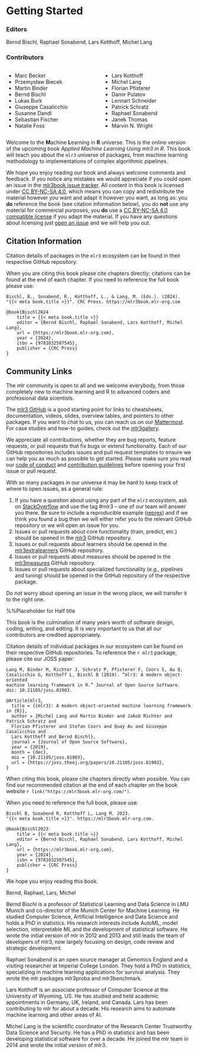 #  Getting Started {.unnumbered .unlisted}

::: {.content-visible when-format="html"}

### Editors {.unnumbered .unlisted}
Bernd Bischl, Raphael Sonabend, Lars Kotthoff, Michel Lang

### Contributors {.unnumbered .unlisted}

:::: {.columns}

::: {.column width="30%"}
  - Marc Becker
  - Przemysław Biecek
  - Martin Binder
  - Bernd Bischl
  - Lukas Burk
  - Giuseppe Casalicchio
  - Susanne Dandl
  - Sebastian Fischer
  - Natalie Foss
:::

::: {.column width="30%"}
  - Lars Kotthoff
  - Michel Lang
  - Florian Pfisterer
  - Damir Pulatov
  - Lennart Schneider
  - Patrick Schratz
  - Raphael Sonabend
  - Janek Thomas
  - Marvin N. Wright
:::

::::

Welcome to the **M**achine **L**earning in **R** universe.
This is the online version of the upcoming book *Applied Machine Learning Using mlr3 in R*.
This book will teach you about the `mlr3` universe of packages, from machine learning methodology to implementations of complex algorithmic pipelines.

We hope you enjoy reading our book and always welcome comments and feedback.
If you notice any mistakes we would appreciate if you could open an issue in the [mlr3book issue tracker](https://github.com/mlr-org/mlr3book/issues).
All content in this book is licensed under [CC BY-NC-SA 4.0](https://creativecommons.org/licenses/by-nc-sa/4.0/), which means you can copy and redistribute the material however you want and adapt it however you want, as long as: you **do** reference the book (see citation information below), you do **not** use any material for commercial purposes, you **do** use a [CC BY-NC-SA 4.0 compatible license](https://creativecommons.org/share-your-work/licensing-considerations/compatible-licenses) if you adapt the material.
If you have any questions about licensing just [open an issue](https://github.com/mlr-org/mlr3book/issues) and we will help you out.

## Citation Information

Citation details of packages in the `mlr3` ecosystem can be found in their respective GitHub repository.

When you are citing this book please cite chapters directly; citations can be found at the end of each chapter.
If you need to reference the full book please use:

```
Bischl, B., Sonabend, R., Kotthoff, L., & Lang, M. (Eds.). (2024).
"{{< meta book.title >}}". CRC Press. https://mlr3book.mlr-org.com

@book{Bischl2024
    title = {{< meta book.title >}}
    editor = {Bernd Bischl, Raphael Sonabend, Lars Kotthoff, Michel Lang},
    url = {https://mlr3book.mlr-org.com},
    year = {2024},
    isbn = {9781032507545},
    publisher = {CRC Press}
}
```

## Community Links

The mlr community is open to all and we welcome everybody, from those completely new to machine learning and R to advanced coders and professional data scientists.

The [mlr3 GitHub](https://github.com/mlr-org/mlr3) is a good starting point for links to cheatsheets, documentation, videos, slides, overview tables, and pointers to other packages.
If you want to chat to us, you can reach us on our [Mattermost](https://lmmisld-lmu-stats-slds.srv.mwn.de/signup_email?id=6n7n67tdh7d4bnfxydqomjqspo).
For case studies and how-to guides, check out the [mlr3gallery](https://mlr-org.com/gallery.html).

We appreciate all contributions, whether they are bug reports, feature requests, or pull requests that fix bugs or extend functionality.
Each of our GitHub repositories includes issues and pull request templates to ensure we can help you as much as possible to get started.
Please make sure you read our [code of conduct](https://github.com/mlr-org/mlr3/blob/main/.github/CODE_OF_CONDUCT.md) and [contribution guidelines](https://github.com/mlr-org/mlr3/blob/main/CONTRIBUTING.md) before opening your first issue or pull request.

With so many packages in our universe it may be hard to keep track of where to open issues, as a general rule:

1. If you have a question about using any part of the `mlr3` ecosystem, ask on [StackOverflow](https://stackoverflow.com/) and use the tag #mlr3 -- one of our team will answer you there.
Be sure to include a reproducible example ([reprex](https://stackoverflow.com/help/minimal-reproducible-example)) and if we think you found a bug then we will either refer you to the relevant GitHub repository or we will open an issue for you.
1. Issues or pull requests about core functionality (train, predict, etc.) should be opened in the [mlr3](https://github.com/mlr3) GitHub repository.
2. Issues or pull requests about learners should be opened in the [mlr3extralearners](https://github.com/mlr3extralearners) GitHub repository.
3. Issues or pull requests about measures should be opened in the [mlr3measures](https://github.com/mlr3measures) GitHub repository.
4. Issues or pull requests about specialized functionality (e.g., pipelines and tuning) should be opened in the GitHub repository of the respective package.

Do not worry about opening an issue in the wrong place, we will transfer it to the right one.

:::

\frontmatter

::: {.content-visible when-format="pdf"}

\halftitle{Main Title}{Standard blurb goes here}%%Placeholder for Half title

\seriespg{Series page goes here (if applicable); otherwise blank}

\title{Applied Machine Learning Using mlr3 in R}

\edition{First Edition}

\editor{Bernd Bischl, Raphael Sonabend, Lars Kotthoff, Michel Lang}

\locpage

\cleardoublepage
\setcounter{page}{7}

\tableofcontents

\chapter*{Preface}

This book is the culmination of many years worth of software design, coding, writing, and editing.
It is very important to us that all our contributors are credited appropriately.

Citation details of individual packages in our ecosystem can be found on their respective GitHub repositories.
To reference the `r mlr3` package, please cite our JOSS paper:

```
Lang M, Binder M, Richter J, Schratz P, Pfisterer F, Coors S, Au Q,
Casalicchio G, Kotthoff L, Bischl B (2019). “mlr3: A modern object-oriented
machine learning framework in R.” Journal of Open Source Software.
doi: 10.21105/joss.01903.

@Article{mlr3,
  title = {{mlr3}: A modern object-oriented machine learning framework in {R}},
  author = {Michel Lang and Martin Binder and Jakob Richter and Patrick Schratz and
  Florian Pfisterer and Stefan Coors and Quay Au and Giuseppe Casalicchio and
  Lars Kotthoff and Bernd Bischl},
  journal = {Journal of Open Source Software},
  year = {2019},
  month = {dec},
  doi = {10.21105/joss.01903},
  url = {https://joss.theoj.org/papers/10.21105/joss.01903},
}
```

When citing this book, please cite chapters directly when possible.
You can find our recommended citation at the end of each chapter on the book website `r link("https://mlr3book.mlr-org.com/")`.

When you need to reference the full book, please use:

```
Bischl B, Sonabend R, Kotthoff L, Lang M. 2023.
"{{< meta book.title >}}". https://mlr3book.mlr-org.com.

@book{Bischl2023
    title = {{< meta book.title >}}
    editor = {Bernd Bischl, Raphael Sonabend, Lars Kotthoff, Michel Lang},
    url = {https://mlr3book.mlr-org.com},
    year = {2024},
    isbn = {9781032507545},
    publisher = {CRC Press}
}
```

\vspace{2cm}

We hope you enjoy reading this book.

\vspace{3cm}

Bernd, Raphael, Lars, Michel

\chapter*{Editors}

Bernd Bischl is a professor of Statistical Learning and Data Science in LMU Munich and co-director of the Munich Center for Machine Learning.
He studied Computer Science, Artificial Intelligence and Data Science and holds a PhD in statistics.
His research interests include AutoML, model selection, interpretable ML and the development of statistical software.
He wrote the initial version of mlr in 2012 and 2013 and still leads the team of developers of mlr3, now largely focusing on design, code review and strategic development.

Raphael Sonabend is an open source manager at Genomics England and a visiting researcher at Imperial College London.
They hold a PhD in statistics, specializing in machine learning applications for survival analysis.
They wrote the mlr packages mlr3proba and mlr3benchmark.

Lars Kotthoff is an associate professor of Computer Science at the University of Wyoming, US.
He has studied and held academic appointments in Germany, UK, Ireland, and Canada.
Lars has been contributing to mlr for about a decade.
His research aims to automate machine learning and other areas of AI.

Michel Lang is the scientific coordinator of the Research Center Trustworthy Data Science and Security.
He has a PhD in statistics and has been developing statistical software for over a decade.
He joined the mlr team in 2014 and wrote the initial version of mlr3.


\begin{contributorlist}

\contau{Marc Becker}
\contaff{Ludwig-Maximilians-Universität München}

\contau{Przemysław Biecek}
\contaff{MI2.AI, Warsaw University of Technology}
\contaff{University of Warsaw}

\contau{Martin Binder}
\contaff{Ludwig-Maximilians-Universität München}
\contaff{Munich Center for Machine Learning (MCML)}

\contau{Bernd Bischl}
\contaff{Ludwig-Maximilians-Universität München}
\contaff{Munich Center for Machine Learning (MCML)}

\contau{Lukas Burk}
\contaff{Ludwig-Maximilians-Universität München}
\contaff{Leibniz Institute for Prevention Research and Epidemiology - BIPS}
\contaff{Munich Center for Machine Learning (MCML)}

\contau{Giuseppe Casalicchio}
\contaff{Ludwig-Maximilians-Universität München}
\contaff{Munich Center for Machine Learning (MCML)}
\contaff{Essential Data Science Training GmbH}

\contau{Susanne Dandl}
\contaff{Ludwig-Maximilians-Universität München}
\contaff{Munich Center for Machine Learning (MCML)}

\contau{Sebastian Fischer}
\contaff{Ludwig-Maximilians-Universität München}

\contau{Natalie Foss}
\contaff{University of Wyoming}

\contau{Lars Kotthoff}
\contaff{University of Wyoming}

\contau{Michel Lang}
\contaff{Research Center Trustworthy Data Science and Security}
\contaff{TU Dortmund University}

\contau{Florian Pfisterer}
\contaff{Ludwig-Maximilians-Universität München}

\contau{Damir Pulatov}
\contaff{University of Wyoming}

\contau{Lennart Schneider}
\contaff{Ludwig-Maximilians-Universität München}
\contaff{Munich Center for Machine Learning (MCML)}

\contau{Patrick Schratz}
\contaff{Friedrich Schiller University Jena}

\contau{Raphael Sonabend}
\contaff{Imperial College London}

\contau{Janek Thomas}
\contaff{Ludwig-Maximilians-Universität München}
\contaff{Munich Center for Machine Learning (MCML)}
\contaff{Essential Data Science Training GmbH}

\contau{Marvin N. Wright}
\contaff{Leibniz Institute for Prevention Research and Epidemiology – BIPS}
\contaff{University of Bremen}
\contaff{University of Copenhagen}

\end{contributorlist}

:::

\mainmatter
